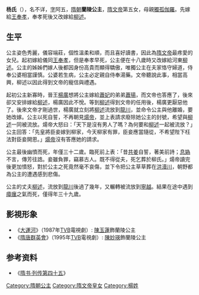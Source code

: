 {{unreferenced|time=2012-1-22}}
{{東亞女性歷史人物
| 名稱=兰陵公主
| 身份=[[隋朝|隋朝]]公主
| 畫像=
| 說明=
| 姓=杨
| 名=不详
|字=阿五
| 封爵=[[公主|公主]]
| 位號=
| 封號=兰陵公主
| 出生年=573年
| 逝世年={{death year and age|604|573}}
| 諡號=
| 墳墓=
| 父親=[[隋文帝|隋文帝]][[楊堅|楊堅]]
| 同胞兄弟=[[隋炀帝|隋炀帝]]
| 母親=[[獨孤皇后|獨孤皇后]]
|}}
'''杨氏'''（{{bd|573年||604年|catIdx=楊}}），名不详，[[表字|字]]阿五，[[隋朝|隋朝]]'''蘭陵公主'''，[[隋文帝|隋文帝]]第五女，母親[[獨孤伽羅|獨孤伽羅]]。先嫁給[[王奉孝|王奉孝]]，奉孝死後又改嫁給[[柳述|柳述]]。

== 生平 ==

公主姿色秀麗，儀容端莊，個性溫柔和順，而且喜好讀書，因此為[[隋文帝|隋文帝]]最疼愛的女兒。起初嫁給儀同[[王奉孝|王奉孝]]，但是奉孝早死，公主便在十八歲時又改嫁給河東[[柳述|柳述]]。公主的姊姊們嫁人後都因身份高貴而顯得驕傲，唯獨公主在夫家恪守婦道，侍奉公婆相當謹慎。公婆若生病，公主必定親自侍奉湯藥。文帝聽說此事，相當高興，柳述以因此得到文帝的寵信與禮遇。

起初公主新寡時，晉王[[隋炀帝|楊廣]]想將公主嫁給[[炀愍皇后|蕭妃]]的弟弟[[蕭瑒|蕭瑒]]，而文帝也答應了，後來卻又安排嫁給[[柳述|柳述]]，楊廣因此不悅。等到[[柳述|柳述]]得到文帝的任用後，楊廣更厭惡他了。後來文帝才剛過世，楊廣就立刻將[[柳述|柳述]]流放到[[龍川|龍川]]，並命令公主與他離婚，要她改嫁。公主以死自誓，不再朝見[[煬帝|煬帝]]，並上表請求廢除她公主的封號，希望與[[柳述|柳述]]一同被流放。煬帝大怒曰：「天下是沒有男人了嗎？為何要和[[柳述|柳述]]一起被流放？」公主回答：「先皇將臣妾嫁到柳家，今天柳家有罪，臣妾應當隨從，不希望陛下枉法對臣妾開恩。」[[煬帝|煬帝]]沒有答應她的請求。

公主最後幽憤而死，年僅三十二歲。臨死前上表：「昔[[共姜|共姜]]自誓，著美前詩；[[息媯|息媯]]不言，傳芳往誥。妾雖負罪，竊慕古人。既不得從夫，死乞葬於柳氏。」煬帝讀完後更加憤怒，對於公主之死竟然毫不哀傷，並下令把公主草草葬在[[洪瀆川|洪瀆川]]，朝野都為公主的遭遇感到悲傷。

公主的丈夫[[柳述|柳述]]，流放到[[龙川县|龍川]]後過了幾年，又輾轉被流放到[[寧越郡_(隋)|寧越]]。結果在途中遇到[[瘴气|瘴癘]]之氣而死，僅得年三十九歲。

== 影視形象 ==
* 《[[大運河_(電視劇)|大運河]]》（1987年[[電視廣播有限公司|TVB]]電視劇）: [[陳玉蓮|陳玉蓮]]飾蘭陵公主
* 《[[隋唐群英會|隋唐群英會]]》（1995年[[電視廣播有限公司|TVB]]電視劇）: [[陳妙瑛|陳妙瑛]]飾蘭陵公主

== 参考资料 ==
*《[[:s:隋書/卷80|隋书·列传第四十五]]》

[[Category:隋朝公主|Category:隋朝公主]]
[[Category:隋文帝皇女|Category:隋文帝皇女]]
[[Category:楊姓|Category:楊姓]]